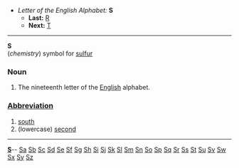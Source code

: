 *''Letter of the English Alphabet:'' '''S'''
**'''Last:''' [[R]]
**'''Next:''' [[T]]
----

'''S'''<br>(''chemistry'') symbol for [[sulfur]]

===Noun===

#The nineteenth letter of the [[English]] alphabet.

===[[Abbreviation]]===

# [[south]]
# (lowercase) [[second]]
----
{{msg:indexletters1}}  '''[http://wiktionary.org/w/wiki.phtml?title=Special:Allpages&from=S S] '''-- [http://wiktionary.org/w/wiki.phtml?title=Special:Allpages&from=Sa Sa] [http://wiktionary.org/w/wiki.phtml?title=Special:Allpages&from=Sb Sb] [http://wiktionary.org/w/wiki.phtml?title=Special:Allpages&from=Sc Sc] [http://wiktionary.org/w/wiki.phtml?title=Special:Allpages&from=Sd Sd] [http://wiktionary.org/w/wiki.phtml?title=Special:Allpages&from=Se Se] [http://wiktionary.org/w/wiki.phtml?title=Special:Allpages&from=Sf Sf] [http://wiktionary.org/w/wiki.phtml?title=Special:Allpages&from=Sg Sg] [http://wiktionary.org/w/wiki.phtml?title=Special:Allpages&from=Sh Sh] [http://wiktionary.org/w/wiki.phtml?title=Special:Allpages&from=Si Si] [http://wiktionary.org/w/wiki.phtml?title=Special:Allpages&from=Sj Sj] [http://wiktionary.org/w/wiki.phtml?title=Special:Allpages&from=Sk Sk] [http://wiktionary.org/w/wiki.phtml?title=Special:Allpages&from=Sl Sl] [http://wiktionary.org/w/wiki.phtml?title=Special:Allpages&from=Sm Sm] [http://wiktionary.org/w/wiki.phtml?title=Special:Allpages&from=Sn Sn] [http://wiktionary.org/w/wiki.phtml?title=Special:Allpages&from=So So] [http://wiktionary.org/w/wiki.phtml?title=Special:Allpages&from=Sp Sp] [http://wiktionary.org/w/wiki.phtml?title=Special:Allpages&from=Sq Sq] [http://wiktionary.org/w/wiki.phtml?title=Special:Allpages&from=Sr Sr] [http://wiktionary.org/w/wiki.phtml?title=Special:Allpages&from=Ss Ss] [http://wiktionary.org/w/wiki.phtml?title=Special:Allpages&from=St St] [http://wiktionary.org/w/wiki.phtml?title=Special:Allpages&from=Su Su] [http://wiktionary.org/w/wiki.phtml?title=Special:Allpages&from=Sv Sv] [http://wiktionary.org/w/wiki.phtml?title=Special:Allpages&from=Sw Sw] [http://wiktionary.org/w/wiki.phtml?title=Special:Allpages&from=Sx Sx] [http://wiktionary.org/w/wiki.phtml?title=Special:Allpages&from=Sy Sy] [http://wiktionary.org/w/wiki.phtml?title=Special:Allpages&from=Sz Sz]<br>
{{msg:indexletters2}}